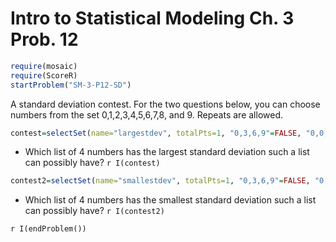 Intro to Statistical Modeling Ch. 3 Prob. 12
========================================================
```r
require(mosaic)
require(ScoreR)
startProblem("SM-3-P12-SD")
```

A standard deviation contest.  For the two questions below, you can choose numbers from the set 0,1,2,3,4,5,6,7,8, and 9.  Repeats are allowed.

```r
contest=selectSet(name="largestdev", totalPts=1, "0,3,6,9"=FALSE, "0,0,0,9"=FALSE, "0,0,9,9"=TRUE, "0,9,9,9"=FALSE)
```
* Which list of 4 numbers has the largest standard deviation such a list can possibly have? `r I(contest)`
  
```r
contest2=selectSet(name="smallestdev", totalPts=1, "0,3,6,9"=FALSE, "0,1,2,3"=FALSE, "5,5,6,6"=FALSE, "9,9,9,9"=TRUE)
```
* Which list of 4 numbers has the smallest standard deviation such a list can possibly have? `r I(contest2)`

`r I(endProblem())`
